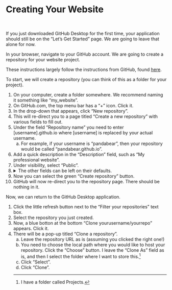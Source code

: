 # Creating Your Website {.sec-desktop}

<br>

If you just downloaded GitHub Desktop for the first time, your application should still be on the "Let's Get Started" page. We are going to leave that alone for now.

In your browser, navigate to your GitHub account. We are going to create a repository for your website project.

These instructions largely follow the instructions from GitHub, found [here](https://pages.github.com/).

To start, we will create a repository (you can think of this as a folder for your project).

1. On your computer, create a folder somewhere. We recommend naming it something like "my_website".
2. On GitHub.com, the top menu bar has a "+" icon. Click it.
3. In the drop-down that appears, click "New repository".
4. This will re-direct you to a page titled "Create a new repository" with various fields to fill out.
5. Under the field "Repository name" you need to enter \[username\].github.io where \[username\] is replaced by your actual username.
  <ol type="a">
    <li>For example, if your username is "pandabear", then your repository would be called "pandabear.github.io".</li>
  </ol>
6. Add a quick description in the "Description" field, such as "My professional website".
7. Under visibility, select "Public".
8. <details><summary>The other fields can be left on their defaults.</summary>
  <ol>
    <li>Start with a template: "No template"</li>
    <li>Add README: Off</li>
    <li>Add .gitignore: "No .gitignore"</li>
    <li>Add license: "No license"</li>
  </ol>
</details>
9. Now you can select the green "Create repository" button.
10. GitHub will now re-direct you to the repository page. There should be nothing in it.

Now, we can return to the GitHub Desktop application. 

1. Click the little refresh button next to the "Filter your repositories" text box.
2. Select the repository you just created.
3. Now, a blue botton at the bottom "Clone yourusername/yourrepo" appears. Click it.
4. There will be a pop-up titled "Clone a repository".
  <ol type="a">
    <li>Leave the repository URL as is (assuming you clicked the right one!)</li>
    <li>You need to choose the local path where you would like to host your repository. Click the "Choose" button. I leave the "Clone As" field as is, and then I select the folder where I want to store this.^[I have a folder called Projects.]</li>
    <li>Click "Select".</li>
    <li>Click "Clone".</li>


